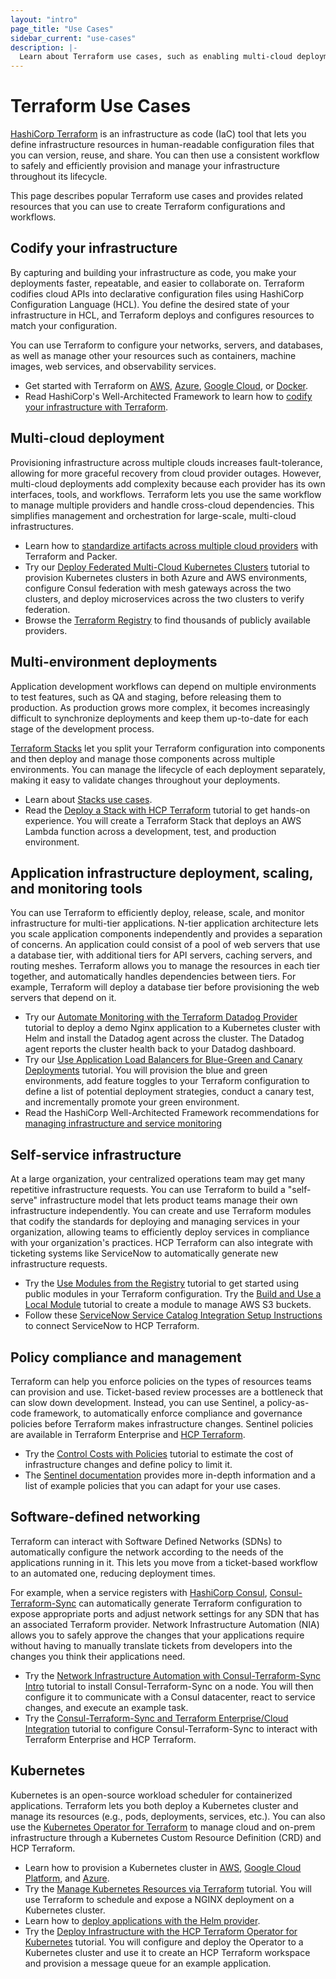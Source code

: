 ```yaml
---
layout: "intro"
page_title: "Use Cases"
sidebar_current: "use-cases"
description: |-
  Learn about Terraform use cases, such as enabling multi-cloud deployments, application management, policy compliance, and self-service infrastructure.
---
```


# Terraform Use Cases

[HashiCorp Terraform](/terraform/intro) is an infrastructure as code (IaC) tool that lets you define infrastructure resources in human-readable configuration files that you can version, reuse, and share. You can then use a consistent workflow to safely and efficiently provision and manage your infrastructure throughout its lifecycle.

This page describes popular Terraform use cases and provides related resources that you can use to create Terraform configurations and workflows.

## Codify your infrastructure

By capturing and building your infrastructure as code, you make your deployments faster, repeatable, and easier to collaborate on. Terraform codifies cloud APIs into declarative configuration files using HashiCorp Configuration Language (HCL). You define the desired state of your infrastructure in HCL, and Terraform deploys and configures resources to match your configuration.

You can use Terraform to configure your networks, servers, and databases, as well as manage other your resources such as containers, machine images, web services, and observability services.

- Get started with Terraform on [AWS](/terraform/tutorials/aws-get-started), [Azure](/terraform/tutorials/azure-get-started), [Google Cloud](/terraform/tutorials/gcp-get-started), or [Docker](/terraform/tutorials/docker-get-started).
- Read HashiCorp's Well-Architected Framework to learn how to [codify your infrastructure with Terraform](/operational-excellence/operational-excellence-manage-your-infrastructure-components-with-terraform).

## Multi-cloud deployment

Provisioning infrastructure across multiple clouds increases fault-tolerance, allowing for more graceful recovery from cloud provider outages. However, multi-cloud deployments add complexity because each provider has its own interfaces, tools, and workflows. Terraform lets you use the same workflow to manage multiple providers and handle cross-cloud dependencies. This simplifies management and orchestration for large-scale, multi-cloud infrastructures.

- Learn how to [standardize artifacts across multiple cloud providers](https://developer.hashicorp.com/packer/tutorials/cloud-production/multicloud) with Terraform and Packer.
- Try our [Deploy Federated Multi-Cloud Kubernetes Clusters](/terraform/tutorials/networking/multicloud-kubernetes) tutorial to provision Kubernetes clusters in both Azure and AWS environments, configure Consul federation with mesh gateways across the two clusters, and deploy microservices across the two clusters to verify federation.
- Browse the [Terraform Registry](https://registry.terraform.io/browse/providers) to find thousands of publicly available providers.

## Multi-environment deployments

Application development workflows can depend on multiple environments to test features, such as QA and staging, before releasing them to production. As production grows more complex, it becomes increasingly difficult to synchronize deployments and keep them up-to-date for each stage of the development process. 

[Terraform Stacks](/terraform/language/stacks) let you split your Terraform configuration into components and then deploy and manage those components across multiple environments. You can manage the lifecycle of each deployment separately, making it easy to validate changes throughout your deployments.

- Learn about [Stacks use cases](https://developer.hashicorp.com/terraform/language/stacks/use-cases).
- Read the [Deploy a Stack with HCP Terraform](/terraform/tutorials/cloud/stacks-deploy) tutorial to get hands-on experience. You will create a Terraform Stack that deploys an AWS Lambda function across a development, test, and production environment.

## Application infrastructure deployment, scaling, and monitoring tools

You can use Terraform to efficiently deploy, release, scale, and monitor infrastructure for multi-tier applications. N-tier application architecture lets you scale application components independently and provides a separation of concerns. An application could consist of a pool of web servers that use a database tier, with additional tiers for API servers, caching servers, and routing meshes. Terraform allows you to manage the resources in each tier together, and automatically handles dependencies between tiers. For example, Terraform will deploy a database tier before provisioning the web servers that depend on it.

- Try our [Automate Monitoring with the Terraform Datadog Provider](/terraform/tutorials/applications/datadog-provider) tutorial to deploy a demo Nginx application to a Kubernetes cluster with Helm and install the Datadog agent across the cluster. The Datadog agent reports the cluster health back to your Datadog dashboard.
- Try our [Use Application Load Balancers for Blue-Green and Canary Deployments](/terraform/tutorials/aws/blue-green-canary-tests-deployments) tutorial. You will provision the blue and green environments, add feature toggles to your Terraform configuration to define a list of potential deployment strategies, conduct a canary test, and incrementally promote your green environment.
- Read the HashiCorp Well-Architected Framework recommendations for [managing infrastructure and service monitoring](/well-architected-framework/reliability/reliability-deploy-application-monitoring-components)


## Self-service infrastructure

At a large organization, your centralized operations team may get many repetitive infrastructure requests. You can use Terraform to build a "self-serve" infrastructure model that lets product teams manage their own infrastructure independently. You can create and use Terraform modules that codify the standards for deploying and managing services in your organization, allowing teams to efficiently deploy services in compliance with your organization's practices. HCP Terraform can also integrate with ticketing systems like ServiceNow to automatically generate new infrastructure requests.

- Try the [Use Modules from the Registry](/terraform/tutorials/modules/module-use) tutorial to get started using public modules in your Terraform configuration.
Try the [Build and Use a Local Module](/terraform/tutorials/modules/module-create) tutorial to create a module to manage AWS S3 buckets.
- Follow these [ServiceNow Service Catalog Integration Setup Instructions](/terraform/cloud-docs/integrations/service-now) to connect ServiceNow to HCP Terraform.


## Policy compliance and management

Terraform can help you enforce policies on the types of resources teams can provision and use. Ticket-based review processes are a bottleneck that can slow down development. Instead, you can use Sentinel, a policy-as-code framework, to automatically enforce compliance and governance policies before Terraform makes infrastructure changes. Sentinel policies are available in Terraform Enterprise and [HCP Terraform](https://www.hashicorp.com/products/terraform/pricing).

- Try the [Control Costs with Policies](/terraform/tutorials/cloud-get-started/cost-estimation) tutorial to estimate the cost of infrastructure changes and define policy to limit it.
- The [Sentinel documentation](/terraform/cloud-docs/policy-enforcement) provides more in-depth information and a list of example policies that you can adapt for your use cases.

## Software-defined networking

Terraform can interact with Software Defined Networks (SDNs) to automatically configure the network according to the needs of the applications running in it. This lets you move from a ticket-based workflow to an automated one, reducing deployment times.

For example, when a service registers with [HashiCorp Consul](https://www.consul.io/), [Consul-Terraform-Sync](/consul/docs/nia) can automatically generate Terraform configuration to expose appropriate ports and adjust network settings for any SDN that has an associated Terraform provider. Network Infrastructure Automation (NIA) allows you to safely approve the changes that your applications require without having to manually translate tickets from developers into the changes you think their applications need.

- Try the [Network Infrastructure Automation with Consul-Terraform-Sync Intro](/consul/tutorials/network-infrastructure-automation/consul-terraform-sync-intro) tutorial to install Consul-Terraform-Sync on a node. You will then configure it to communicate with a Consul datacenter, react to service changes, and execute an example task.
- Try the [Consul-Terraform-Sync and Terraform Enterprise/Cloud Integration](/consul/tutorials/network-infrastructure-automation/consul-terraform-sync-terraform-enterprise) tutorial to configure Consul-Terraform-Sync to interact with Terraform Enterprise and HCP Terraform.

## Kubernetes

Kubernetes is an open-source workload scheduler for containerized applications. Terraform lets you both deploy a Kubernetes cluster and manage its resources (e.g., pods, deployments, services, etc.). You can also use the [Kubernetes Operator for Terraform](https://github.com/hashicorp/terraform-k8s) to manage cloud and on-prem infrastructure through a Kubernetes Custom Resource Definition (CRD) and HCP Terraform.

- Learn how to provision a Kubernetes cluster in [AWS](/terraform/tutorials/kubernetes/eks), [Google Cloud Platform](/terraform/tutorials/kubernetes/gke), and [Azure](/terraform/tutorials/kubernetes/aks).
- Try the [Manage Kubernetes Resources via Terraform](/terraform/tutorials/kubernetes/kubernetes-provider) tutorial. You will use Terraform to schedule and expose a NGINX deployment on a Kubernetes cluster.
- Learn how to [deploy applications with the Helm provider](/terraform/tutorials/kubernetes/helm-provider).
- Try the [Deploy Infrastructure with the HCP Terraform Operator for Kubernetes](/terraform/tutorials/kubernetes/kubernetes-operator-v2) tutorial. You will configure and deploy the Operator to a Kubernetes cluster and use it to create an HCP Terraform workspace and provision a message queue for an example application.
